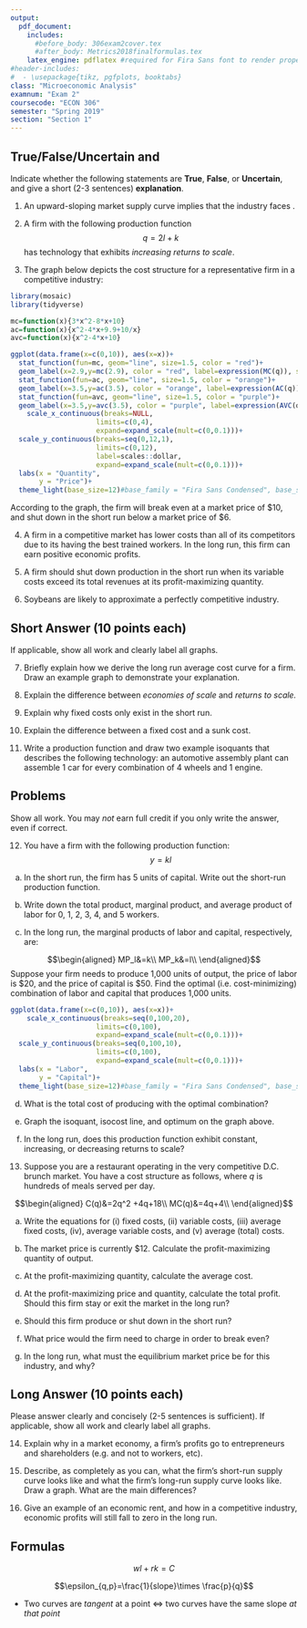 ```yaml
---
output:
  pdf_document:
    includes:
      #before_body: 306exam2cover.tex 
      #after_body: Metrics2018finalformulas.tex
    latex_engine: pdflatex #required for Fira Sans font to render properly
#header-includes:
#  - \usepackage{tikz, pgfplots, booktabs}
class: "Microeconomic Analysis"
examnum: "Exam 2"
coursecode: "ECON 306"
semester: "Spring 2019"
section: "Section 1"
---
```


## True/False/Uncertain and \emph{Explain}

Indicate whether the following statements are **True**, **False**, or **Uncertain**, and give a short (2-3 sentences) **explanation**.

1. An upward-sloping market supply curve implies that the industry faces \emph{external diseconomies}.  

\vspace{2in}

2. A firm with the following production function
$$q=2l+k$$
has technology that exhibits *increasing returns to scale*.

\clearpage 

3. The graph below depicts the cost structure for a representative firm in a competitive industry: 


```r
library(mosaic)
library(tidyverse)

mc=function(x){3*x^2-8*x+10}
ac=function(x){x^2-4*x+9.9+10/x}
avc=function(x){x^2-4*x+10}

ggplot(data.frame(x=c(0,10)), aes(x=x))+
  stat_function(fun=mc, geom="line", size=1.5, color = "red")+
  geom_label(x=2.9,y=mc(2.9), color = "red", label=expression(MC(q)), size = 3)+
  stat_function(fun=ac, geom="line", size=1.5, color = "orange")+
  geom_label(x=3.5,y=ac(3.5), color = "orange", label=expression(AC(q)), size = 3)+
  stat_function(fun=avc, geom="line", size=1.5, color = "purple")+
  geom_label(x=3.5,y=avc(3.5), color = "purple", label=expression(AVC(q)), size = 3)+
    scale_x_continuous(breaks=NULL,
                     limits=c(0,4),
                     expand=expand_scale(mult=c(0,0.1)))+
  scale_y_continuous(breaks=seq(0,12,1),
                     limits=c(0,12),
                     label=scales::dollar,
                     expand=expand_scale(mult=c(0,0.1)))+
  labs(x = "Quantity",
       y = "Price")+
  theme_light(base_size=12)#base_family = "Fira Sans Condensed", base_size=20)
```

According to the graph, the firm will break even at a market price of \$10, and shut down in the short run below a market price of \$6.


\vspace{2in}

4. A firm in a competitive market has lower costs than all of its competitors due to its having the best trained workers. In the long run, this firm can earn positive economic profits.

\clearpage

5. A firm should shut down production in the short run when its variable costs exceed its total revenues at its profit-maximizing quantity.

\vspace{2in}

6. Soybeans are likely to approximate a perfectly competitive industry.

\vspace{2in}

\clearpage

## Short Answer (10 points each)

If applicable, show all work and clearly label all graphs.

7. Briefly explain how we derive the long run average cost curve for a firm. Draw an example graph to demonstrate your explanation.


\vspace{3in}

8. Explain the difference between *economies of scale* and *returns to scale.*

\clearpage

9. Explain why fixed costs only exist in the short run.

\vspace{3in}

10. Explain the difference between a fixed cost and a sunk cost.

\clearpage

11. Write a production function and draw two example isoquants that describes the following technology: an automotive assembly plant can assemble 1 car for every combination of 4 wheels and 1 engine.

\clearpage

## Problems

Show all work. You may *not* earn full credit if you only write the answer, even if correct.

12. You have a firm with the following production function:
$$y=kl$$

a. In the short run, the firm has 5 units of capital. Write out the short-run production function.

b. Write down the total product, marginal product, and average product of labor for 0, 1, 2, 3, 4, and 5 workers.

c. In the long run, the marginal products of labor and capital, respectively, are: 

$$\begin{aligned}
	MP_l&=k\\
	MP_k&=l\\
	\end{aligned}$$
Suppose your firm needs to produce 1,000 units of output, the price of labor is \$20, and the price of capital is \$50. Find the optimal (i.e. cost-minimizing) combination of labor and capital that produces 1,000 units. 

```r

ggplot(data.frame(x=c(0,10)), aes(x=x))+
    scale_x_continuous(breaks=seq(0,100,20),
                     limits=c(0,100),
                     expand=expand_scale(mult=c(0,0.1)))+
  scale_y_continuous(breaks=seq(0,100,10),
                     limits=c(0,100),
                     expand=expand_scale(mult=c(0,0.1)))+
  labs(x = "Labor",
       y = "Capital")+
  theme_light(base_size=12)#base_family = "Fira Sans Condensed", base_size=20)
```

d. What is the total cost of producing with the optimal combination?

e. Graph the isoquant, isocost line, and optimum on the graph above. 

f. In the long run, does this production function exhibit constant, increasing, or decreasing returns to scale? 

\newpage
\thispagestyle{plain}
\mbox{}
\clearpage 

13. Suppose you are a restaurant operating in the very competitive D.C. brunch market. You have a cost structure as follows, where $q$ is hundreds of meals served per day. 

$$\begin{aligned}
C(q)&=2q^2 +4q+18\\
MC(q)&=4q+4\\	
\end{aligned}$$

a. Write the equations for (i) fixed costs, (ii) variable costs, (iii) average fixed costs, (iv), average variable costs, and (v) average (total) costs. 

b. The market price is currently \$12. Calculate the profit-maximizing quantity of output.

c. At the profit-maximizing quantity, calculate the average cost.

d. At the profit-maximizing price and quantity, calculate the total profit. Should this firm stay or exit the market in the long run?

e. Should this firm produce or shut down in the short run?

f. What price would the firm need to charge in order to break even? 

g. In the long run, what must the equilibrium  market price be for this industry, and why? 

\newpage
\thispagestyle{plain}
\mbox{}
\clearpage 

## Long Answer (10 points each)

Please answer clearly and concisely (2-5 sentences is sufficient). If applicable, show all work and clearly label all graphs.

14. Explain why in a market economy, a firm’s profits go to entrepreneurs and shareholders (e.g. and not to workers, etc). 

15. Describe, as completely as you can, what the firm’s short-run supply curve looks like and what the firm’s long-run supply curve looks like. Draw a graph. What are the main differences?

16. Give an example of an economic rent, and how in a competitive industry, economic profits will still fall to zero in the long run.

\newpage
\thispagestyle{plain}
\mbox{}
\clearpage 

## Formulas

$$wl+rk=C$$

$$\epsilon_{q,p}=\frac{1}{slope}\times \frac{p}{q}$$

- Two curves are *tangent* at a point $\iff$ two curves have the same slope *at that point*